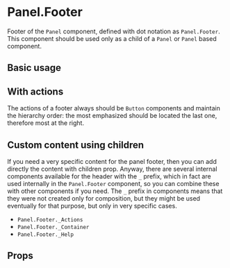 

<Meta title="Components/Layout/Panel/Components/PanelFooter/Overview" />

# Panel.Footer

Footer of the `Panel` component, defined with dot notation as `Panel.Footer`. This component should be used only as a
child of a `Panel` or `Panel` based component.

## Basic usage

<Canvas of={Stories.Playground} />

## With actions

The actions of a footer always should be `Button` components and maintain the hierarchy order: the most emphasized
should be located the last one, therefore most at the right.

<Canvas of={Stories.WithActions} />

## Custom content using children

If you need a very specific content for the panel footer, then you can add directly the content with children prop.
Anyway, there are several internal components available for the header with the `_` prefix, which in fact are used
internally in the `Panel.Footer` component, so you can combine these with other components if you need. The `_` prefix
in components means that they were not created only for composition, but they might be used eventually for that purpose,
but only in very specific cases.

- `Panel.Footer._Actions`
- `Panel.Footer._Container`
- `Panel.Footer._Help`

<Canvas of={Stories.Children} />

## Props

<ArgTypes of={Stories} />
